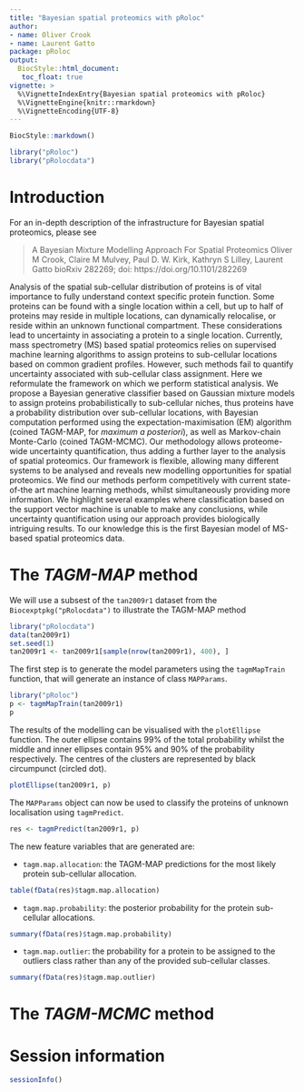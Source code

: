 ```yaml
---
title: "Bayesian spatial proteomics with pRoloc"
author:
- name: Oliver Crook
- name: Laurent Gatto
package: pRoloc
output:
  BiocStyle::html_document:
   toc_float: true
vignette: >
  %\VignetteIndexEntry{Bayesian spatial proteomics with pRoloc}
  %\VignetteEngine{knitr::rmarkdown}
  %\VignetteEncoding{UTF-8}
---
```


```r
BiocStyle::markdown()
```

```r
library("pRoloc")
library("pRolocdata")
```

# Introduction

For an in-depth description of the infrastructure for Bayesian spatial
proteomics, please see

> A Bayesian Mixture Modelling Approach For Spatial Proteomics Oliver
> M Crook, Claire M Mulvey, Paul D. W. Kirk, Kathryn S Lilley, Laurent
> Gatto bioRxiv 282269; doi: https://doi.org/10.1101/282269

Analysis of the spatial sub-cellular distribution of proteins is of
vital importance to fully understand context specific protein
function. Some proteins can be found with a single location within a
cell, but up to half of proteins may reside in multiple locations, can
dynamically relocalise, or reside within an unknown functional
compartment. These considerations lead to uncertainty in associating a
protein to a single location. Currently, mass spectrometry (MS) based
spatial proteomics relies on supervised machine learning algorithms to
assign proteins to sub-cellular locations based on common gradient
profiles. However, such methods fail to quantify uncertainty
associated with sub-cellular class assignment. Here we reformulate the
framework on which we perform statistical analysis. We propose a
Bayesian generative classifier based on Gaussian mixture models to
assign proteins probabilistically to sub-cellular niches, thus
proteins have a probability distribution over sub-cellular locations,
with Bayesian computation performed using the expectation-maximisation
(EM) algorithm (coined TAGM-MAP, for *maximum a posteriori*), as well
as Markov-chain Monte-Carlo (coined TAGM-MCMC). Our methodology allows
proteome-wide uncertainty quantification, thus adding a further layer
to the analysis of spatial proteomics. Our framework is flexible,
allowing many different systems to be analysed and reveals new
modelling opportunities for spatial proteomics. We find our methods
perform competitively with current state-of-the art machine learning
methods, whilst simultaneously providing more information. We
highlight several examples where classification based on the support
vector machine is unable to make any conclusions, while uncertainty
quantification using our approach provides biologically intriguing
results.  To our knowledge this is the first Bayesian model of
MS-based spatial proteomics data.


# The *TAGM-MAP* method

We will use a subsest of the `tan2009r1` dataset from the
`Biocexptpkg("pRolocdata")` to illustrate the TAGM-MAP method

```r
library("pRolocdata")
data(tan2009r1)
set.seed(1)
tan2009r1 <- tan2009r1[sample(nrow(tan2009r1), 400), ]
```

The first step is to generate the model parameters using the
`tagmMapTrain` function, that will generate an instance of class
`MAPParams`.

```r
library("pRoloc")
p <- tagmMapTrain(tan2009r1)
p
```

The results of the modelling can be visualised with the `plotEllipse`
function. The outer ellipse contains 99% of the total probability
whilst the middle and inner ellipses contain 95% and 90% of the
probability respectively. The centres of the clusters are represented
by black circumpunct (circled dot).

```r
plotEllipse(tan2009r1, p)
```

The `MAPParams` object can now be used to classify the proteins of
unknown localisation using `tagmPredict`.


```r
res <- tagmPredict(tan2009r1, p)
```

The new feature variables that are generated are:

- `tagm.map.allocation`: the TAGM-MAP predictions for the most likely
  protein sub-cellular allocation.

```r
table(fData(res)$tagm.map.allocation)
```

- `tagm.map.probability`: the posterior probability for the protein
  sub-cellular allocations.

```r
summary(fData(res)$tagm.map.probability)
```

- `tagm.map.outlier`: the probability for a protein to be assigned to
  the outliers class rather than any of the provided sub-cellular
  classes.

```r
summary(fData(res)$tagm.map.outlier)
```

# The *TAGM-MCMC* method

# Session information {-}

```r
sessionInfo()
```
